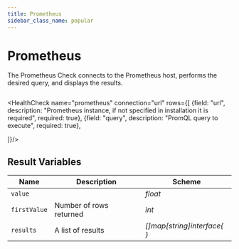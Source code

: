 ```yaml
---
title: Prometheus
sidebar_class_name: popular
---
```


# <Icon name="prometheus" /> Prometheus

The Prometheus Check connects to the Prometheus host, performs the desired query, and displays the results.


```yaml title="prometheus.yaml"  file=../../../modules/canary-checker/fixtures/datasources/prometheus.yaml
```
<HealthCheck name="prometheus" connection="url" rows={[
  {field: "url", description: "Prometheus instance, if not specified in installation it is required", required: true},
  {field: "query", description: "PromQL query to execute", required: true},

]}/>



## Result Variables

| Name         | Description             | Scheme                     |
| ------------ | ----------------------- | -------------------------- |
| `value`      |                         | *float*                    |
| `firstValue` | Number of rows returned | *int*                      |
| `results`    | A list of results       | *[]map[string]interface{ }* |
